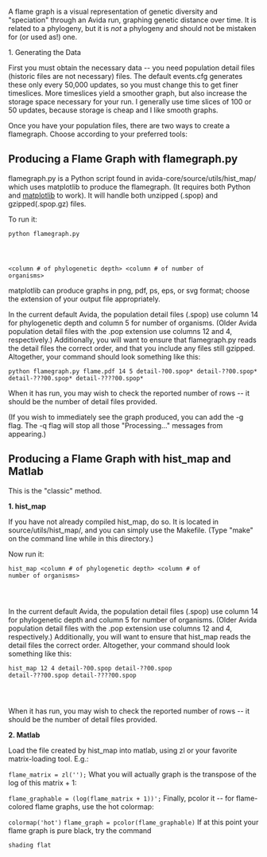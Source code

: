 A flame graph is a visual representation of genetic diversity and "speciation" through an Avida run, graphing genetic distance over time.  It is related to a phylogeny, but it is <em>not</em> a phylogeny and should not be mistaken for (or used as!) one.

1. Generating the Data

First you must obtain the necessary data -- you need population detail files (historic files are not necessary) files. The default events.cfg generates these only every 50,000 updates, so you must change this to get finer timeslices. More timeslices yield a smoother graph, but also increase the storage space necessary for your run.  I generally use time slices of 100 or 50 updates, because storage is cheap and I like smooth graphs.

Once you have your population files, there are two ways to create a flamegraph. Choose according to your preferred tools:

== Producing a Flame Graph with flamegraph.py ==

flamegraph.py is a Python script found in avida-core/source/utils/hist_map/ which uses matplotlib to produce the flamegraph.  (It requires both Python and [http://matplotlib.sourceforge.net/ matplotlib] to work). It will handle both unzipped (.spop) and gzipped(.spop.gz) files.

To run it:

<code>python flamegraph.py <output file> <column # of phylogenetic depth> <column # of number of organisms> <files> </code>          

matplotlib can produce graphs in png, pdf, ps, eps, or svg format; choose the extension of your output file appropriately.

In the current default Avida, the population detail files (.spop) use column 14 for phylogenetic depth and column 5 for number of organisms. (Older Avida population detail files with the .pop extension use columns 12 and 4, respectively.)  Additionally, you will want to ensure that flamegraph.py reads the detail files the correct order, and that you include any files still gzipped. Altogether, your command should look something like this:

<code>python flamegraph.py  flame.pdf 14 5 detail-?00.spop* detail-??00.spop* detail-???00.spop* detail-????00.spop*
</code>

When it has run, you may wish to check the reported number of rows -- it should be the number of detail files provided.

(If you wish to immediately see the graph produced, you can add the -g flag. The -q flag will stop all those "Processing..." messages from appearing.)

== Producing a Flame Graph with hist_map and Matlab ==

This is the "classic" method.

<strong>1. hist_map</strong>

If you have not already compiled hist_map, do so. It is located in source/utils/hist_map/, and you can simply use the Makefile. (Type "make" on the command line while in this directory.)

Now run it:

<code>hist_map <column # of phylogenetic depth> <column # of number of organisms> <files> <output file> </code>

In the current default Avida, the population detail files (.spop) use column 14 for phylogenetic depth and column 5 for number of organisms. (Older Avida population detail files with the .pop extension use columns 12 and 4, respectively.)  Additionally, you will want to ensure that hist_map reads the detail files the correct order. Altogether, your command should look something like this:

<code>hist_map 12 4 detail-?00.spop detail-??00.spop detail-???00.spop detail-????00.spop  <output file></code>
When it has run, you may wish to check the reported number of rows -- it should be the number of detail files provided.

<strong>2. Matlab</strong>

Load the file created by hist_map into matlab, using zl or your favorite matrix-loading tool. E.g.:

<code>flame_matrix = zl('<file generated by hist_map>');</code>
What you will actually graph is the transpose of the log of this matrix + 1:

<code>flame_graphable = (log(flame_matrix + 1))';</code>
Finally, pcolor it -- for flame-colored flame graphs, use the hot colormap:

<code>colormap('hot')</code>
<code>flame_graph = pcolor(flame_graphable)</code>
If at this point your flame graph is pure black, try the command

<code>shading flat</code>
